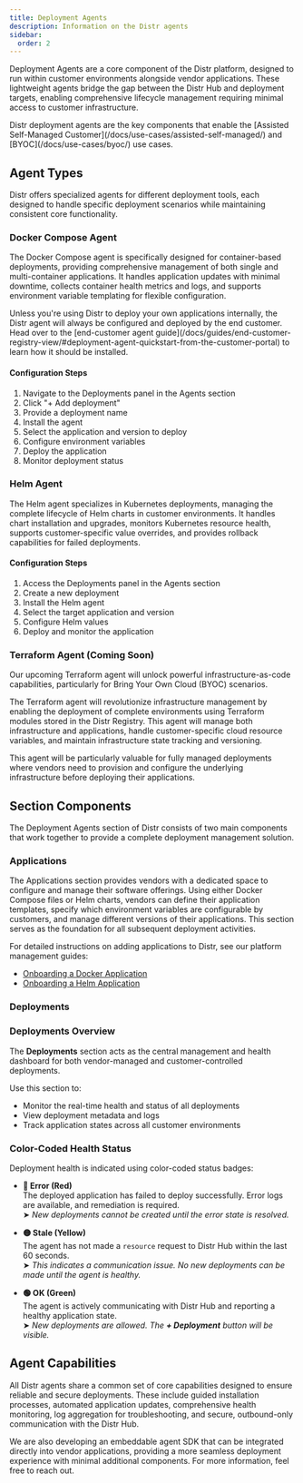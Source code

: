 ```yaml
---
title: Deployment Agents
description: Information on the Distr agents
sidebar:
  order: 2
---
```



Deployment Agents are a core component of the Distr platform, designed to run within customer environments alongside vendor applications. These lightweight agents bridge the gap between the Distr Hub and deployment targets, enabling comprehensive lifecycle management requiring minimal access to customer infrastructure.

<Aside type="note">
  Distr deployment agents are the key components that enable the [Assisted
  Self-Managed Customer](/docs/use-cases/assisted-self-managed/) and
  [BYOC](/docs/use-cases/byoc/) use cases.
</Aside>

## Agent Types

Distr offers specialized agents for different deployment tools, each designed to handle specific deployment scenarios while maintaining consistent core functionality.

### Docker Compose Agent

The Docker Compose agent is specifically designed for container-based deployments, providing comprehensive management of both single and multi-container applications. It handles application updates with minimal downtime, collects container health metrics and logs, and supports environment variable templating for flexible configuration.

<ThemeImage
  lightSrc="/src/assets/docs/product/deployment-agents/docker-agent-light.png"
  darkSrc="/src/assets/docs/product/deployment-agents/docker-agent-dark.png"
  alt="Docker Compose Agent interface"
/>

<Aside type="note">
  Unless you're using Distr to deploy your own applications internally, the
  Distr agent will always be configured and deployed by the end customer. Head
  over to the [end-customer agent
  guide](/docs/guides/end-customer-registry-view/#deployment-agent-quickstart-from-the-customer-portal)
  to learn how it should be installed.
</Aside>

#### Configuration Steps

1. Navigate to the Deployments panel in the Agents section
2. Click "+ Add deployment"
3. Provide a deployment name
4. Install the agent
5. Select the application and version to deploy
6. Configure environment variables
7. Deploy the application
8. Monitor deployment status

### Helm Agent

The Helm agent specializes in Kubernetes deployments, managing the complete lifecycle of Helm charts in customer environments. It handles chart installation and upgrades, monitors Kubernetes resource health, supports customer-specific value overrides, and provides rollback capabilities for failed deployments.

<ThemeImage
  lightSrc="/src/assets/docs/product/deployment-agents/helm-agent-light.png"
  darkSrc="/src/assets/docs/product/deployment-agents/helm-agent-dark.png"
  alt="Helm Agent interface"
/>

#### Configuration Steps

1. Access the Deployments panel in the Agents section
2. Create a new deployment
3. Install the Helm agent
4. Select the target application and version
5. Configure Helm values
6. Deploy and monitor the application

### Terraform Agent (Coming Soon)

<Aside type="note">
  Our upcoming Terraform agent will unlock powerful infrastructure-as-code
  capabilities, particularly for Bring Your Own Cloud (BYOC) scenarios.
</Aside>

The Terraform agent will revolutionize infrastructure management by enabling the deployment of complete environments using Terraform modules stored in the Distr Registry. This agent will manage both infrastructure and applications, handle customer-specific cloud resource variables, and maintain infrastructure state tracking and versioning.

This agent will be particularly valuable for fully managed deployments where vendors need to provision and configure the underlying infrastructure before deploying their applications.

## Section Components

The Deployment Agents section of Distr consists of two main components that work together to provide a complete deployment management solution.

### Applications

<ThemeImage
  lightSrc="/src/assets/docs/product/deployment-agents/agent-applications-light.png"
  darkSrc="/src/assets/docs/product/deployment-agents/agent-applications-dark.png"
  alt="Applications interface"
/>

The Applications section provides vendors with a dedicated space to configure and manage their software offerings. Using either Docker Compose files or Helm charts, vendors can define their application templates, specify which environment variables are configurable by customers, and manage different versions of their applications. This section serves as the foundation for all subsequent deployment activities.

For detailed instructions on adding applications to Distr, see our platform management guides:

- [Onboarding a Docker Application](/docs/guides/platform-management/onboarding-a-docker-app/)
- [Onboarding a Helm Application](/docs/guides/platform-management/onboarding-a-helm-app/)

### Deployments

<ThemeImage
  lightSrc="/src/assets/docs/product/deployment-agents/agent-deployment-light.png"
  darkSrc="/src/assets/docs/product/deployment-agents/agent-deployment-dark.png"
  alt="Deployments interface"
/>

### Deployments Overview

The **Deployments** section acts as the central management and health dashboard for both vendor-managed and customer-controlled deployments.

Use this section to:

- Monitor the real-time health and status of all deployments
- View deployment metadata and logs
- Track application states across all customer environments

### Color-Coded Health Status

Deployment health is indicated using color-coded status badges:

- **🔴 Error (Red)**  
  The deployed application has failed to deploy successfully. Error logs are available, and remediation is required.  
  ➤ _New deployments cannot be created until the error state is resolved._

- **🟡 Stale (Yellow)**  
  The agent has not made a `resource` request to Distr Hub within the last 60 seconds.  
  ➤ _This indicates a communication issue. No new deployments can be made until the agent is healthy._

- **🟢 OK (Green)**  
  The agent is actively communicating with Distr Hub and reporting a healthy application state.  
  ➤ _New deployments are allowed. The **+ Deployment** button will be visible._

## Agent Capabilities

All Distr agents share a common set of core capabilities designed to ensure reliable and secure deployments. These include guided installation processes, automated application updates, comprehensive health monitoring, log aggregation for troubleshooting, and secure, outbound-only communication with the Distr Hub.

<Aside>
  We are also developing an embeddable agent SDK that can be integrated directly
  into vendor applications, providing a more seamless deployment experience with
  minimal additional components. For more information, feel free to reach out.
</Aside>
